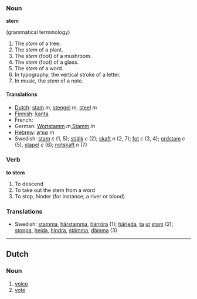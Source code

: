 ===Noun===
'''stem'''

(grammatical terminology)

# The ''stem'' of a tree.
# The ''stem'' of a plant.
# The ''stem'' (foot) of a mushroom.
# The ''stem'' (foot) of a glass.
# The ''stem'' of a word.
# In typography, the vertical stroke of a letter.
# In music, the ''stem'' of a note.

====Translations====
*[[Dutch]]: [[stam]] ''m'', [[stengel]] ''m'', [[steel]] ''m''
*[[Finnish]]: [[kanta]]
*French: [[]] '' ''
*German: [[Wortstamm]] ''m'',[[Stamm]] ''m''
*[[Hebrew]]: [[שורש]] ''m''
*Swedish: [[stam]] ''c'' (1, 5); [[stjälk]] ''c'' (2); [[skaft]] ''n'' (2, 7); [[fot]] ''c'' (3, 4); [[ordstam]] ''c'' (5), [[stapel]] ''c'' (6); [[notskaft]] ''n'' (7)

===Verb===
'''to stem'''

# To descend
# To take out the stem from a word
# To stop, hinder (for instance, a river or blood)

===Translations===
*Swedish: [[stamma]], [[härstamma]], [[härröra]] (1); [[härleda]], [[ta]] [[ut]] [[stam]] (2); [[stoppa]], [[hejda]], [[hindra]], [[stämma]], [[dämma]] (3)

----

==Dutch==

===Noun===
#[[voice]]
#[[vote]]